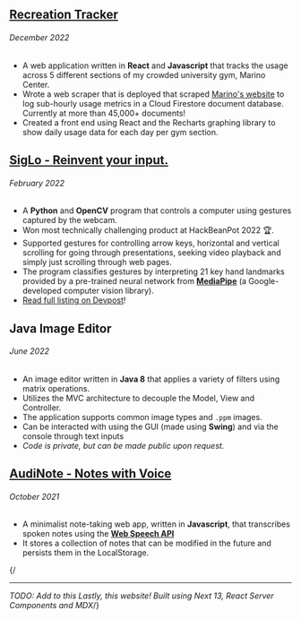 ## [Recreation Tracker](https://github.com/Suraj-Ram/marino-tracker)
###### December 2022
- A web application written in **React** and **Javascript** that tracks the usage across 5 different sections of my crowded university gym, Marino Center.
- Wrote a web scraper that is deployed that scraped [Marino's website](https://recreation.northeastern.edu/) to log sub-hourly usage metrics in a Cloud Firestore document database. Currently at more than 45,000+ documents!
- Created a front end using React and the Recharts graphing library to show daily usage data for each day per gym section.

## [SigLo - Reinvent your input.](https://github.com/AndreyPiterkin/SigLo)
###### February 2022

- A **Python** and **OpenCV** program that controls a computer using gestures captured by the webcam.
- Won most technically challenging product at HackBeanPot 2022 🏆.
- Supported gestures for controlling arrow keys, horizontal and vertical scrolling for going through presentations, seeking video playback and simply just scrolling through web pages.
- The program classifies gestures by interpreting 21 key hand landmarks provided by a pre-trained neural network from [**MediaPipe**](https://google.github.io/mediapipe/) (a Google-developed computer vision library).
- [Read full listing on Devpost](https://devpost.com/software/siglo)!

## Java Image Editor
###### June 2022
- An image editor written in **Java 8** that applies a variety of filters using matrix operations.
- Utilizes the MVC architecture to decouple the Model, View and Controller.
- The application supports common image types and `.ppm` images.
- Can be interacted with using the GUI (made using **Swing**) and via the console through text inputs
- *Code is private, but can be made public upon request.*

## [AudiNote - Notes with Voice](https://github.com/JosephSalinas/project-13)
###### October 2021
- A minimalist note-taking web app, written in **Javascript**, that transcribes spoken notes using the [**Web Speech API**](https://developer.mozilla.org/en-US/docs/Web/API/Web_Speech_API)
- It stores a collection of notes that can be modified in the future and persists them in the LocalStorage.


{/*<hr /> 
TODO: Add to this
Lastly, this website!
Built using Next 13, React Server Components and MDX*/}
